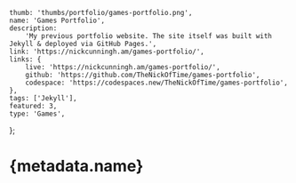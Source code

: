 	thumb: 'thumbs/portfolio/games-portfolio.png',
	name: 'Games Portfolio',
	description:
		'My previous portfolio website. The site itself was built with Jekyll & deployed via GitHub Pages.',
	link: 'https://nickcunningh.am/games-portfolio/',
	links: {
		live: 'https://nickcunningh.am/games-portfolio/',
		github: 'https://github.com/TheNickOfTime/games-portfolio',
		codespace: 'https://codespaces.new/TheNickOfTime/games-portfolio',
	},
	tags: ['Jekyll'],
	featured: 3,
	type: 'Games',
};

# {metadata.name}
